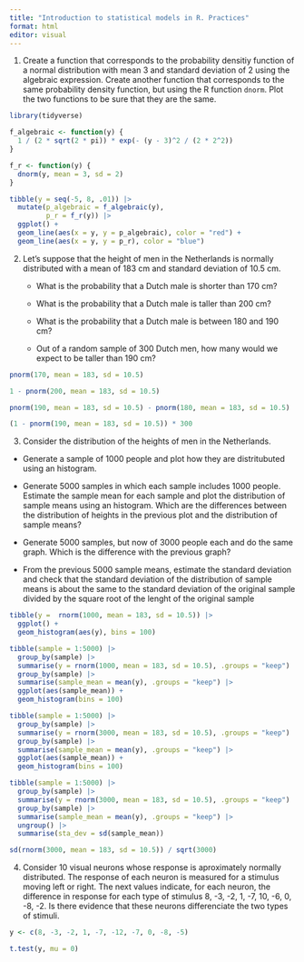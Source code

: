 ```yaml
---
title: "Introduction to statistical models in R. Practices"
format: html
editor: visual
---
```


1.  Create a function that corresponds to the probability densitiy function of a normal distribution with mean 3 and standard deviation of 2 using the algebraic expression. Create another function that corresponds to the same probability density function, but using the R function `dnorm`. Plot the two functions to be sure that they are the same.

```r
library(tidyverse)

f_algebraic <- function(y) {
  1 / (2 * sqrt(2 * pi)) * exp(- (y - 3)^2 / (2 * 2^2))
}

f_r <- function(y) {
  dnorm(y, mean = 3, sd = 2)
}

tibble(y = seq(-5, 8, .01)) |> 
  mutate(p_algebraic = f_algebraic(y), 
         p_r = f_r(y)) |> 
  ggplot() +
  geom_line(aes(x = y, y = p_algebraic), color = "red") +
  geom_line(aes(x = y, y = p_r), color = "blue") 
```

2.  Let's suppose that the height of men in the Netherlands is normally distributed with a mean of 183 cm and standard deviation of 10.5 cm.
    -   What is the probability that a Dutch male is shorter than 170 cm?

    -   What is the probability that a Dutch male is taller than 200 cm?

    -   What is the probability that a Dutch male is between 180 and 190 cm?

    -   Out of a random sample of 300 Dutch men, how many would we expect to be taller than 190 cm?

```r
pnorm(170, mean = 183, sd = 10.5)
```

```r
1 - pnorm(200, mean = 183, sd = 10.5)
```

```r
pnorm(190, mean = 183, sd = 10.5) - pnorm(180, mean = 183, sd = 10.5)
```

```r
(1 - pnorm(190, mean = 183, sd = 10.5)) * 300
```

3.  Consider the distribution of the heights of men in the Netherlands.

-   Generate a sample of 1000 people and plot how they are distritubuted using an histogram.

-   Generate 5000 samples in which each sample includes 1000 people. Estimate the sample mean for each sample and plot the distribution of sample means using an histogram. Which are the differences between the distribution of heights in the previous plot and the distribution of sample means?

-   Generate 5000 samples, but now of 3000 people each and do the same graph. Which is the difference with the previous graph?

-   From the previous 5000 sample means, estimate the standard deviation and check that the standard deviation of the distribution of sample means is about the same to the standard deviation of the original sample divided by the square root of the lenght of the original sample

```r
tibble(y =  rnorm(1000, mean = 183, sd = 10.5)) |> 
  ggplot() +
  geom_histogram(aes(y), bins = 100) 
```

```r
tibble(sample = 1:5000) |> 
  group_by(sample) |> 
  summarise(y = rnorm(1000, mean = 183, sd = 10.5), .groups = "keep") |> 
  group_by(sample) |> 
  summarise(sample_mean = mean(y), .groups = "keep") |> 
  ggplot(aes(sample_mean)) +
  geom_histogram(bins = 100) 
```

```r
tibble(sample = 1:5000) |> 
  group_by(sample) |> 
  summarise(y = rnorm(3000, mean = 183, sd = 10.5), .groups = "keep") |> 
  group_by(sample) |> 
  summarise(sample_mean = mean(y), .groups = "keep") |> 
  ggplot(aes(sample_mean)) +
  geom_histogram(bins = 100)
```

```r
tibble(sample = 1:5000) |> 
  group_by(sample) |> 
  summarise(y = rnorm(3000, mean = 183, sd = 10.5), .groups = "keep") |> 
  group_by(sample) |> 
  summarise(sample_mean = mean(y), .groups = "keep") |> 
  ungroup() |> 
  summarise(sta_dev = sd(sample_mean))
```

```r
sd(rnorm(3000, mean = 183, sd = 10.5)) / sqrt(3000)
```

4.  Consider 10 visual neurons whose response is aproximately normally distributed. The response of each neuron is measured for a stimulus moving left or right. The next values indicate, for each neuron, the difference in response for each type of stimulus 8, -3, -2, 1, -7, 10, -6, 0, -8, -2. Is there evidence that these neurons differenciate the two types of stimuli.

```r
y <- c(8, -3, -2, 1, -7, -12, -7, 0, -8, -5)

t.test(y, mu = 0)
```
